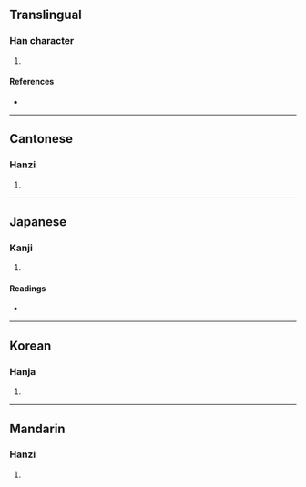 {{character info/new}}
==Translingual==

===Han character===
{{Han char|rn=61|rad=心|as=05|sn=8|four=97062|canj=PSHR|ids=⿰忄召}}

# {{defn|Han|sort=心05}}

====References====
* {{Han ref|kx=0379.130|dkj=10427|dj=0707.210|hdz=42288.080|uh=600A|ud=24586|bh=CCA2|bd=52386}}

----

==Cantonese==

===Hanzi===
{{yue-hanzi|jyut=[[ciu1]], [[tiu4]]|y=chiu1, tiu4}}

# {{defn|lang=yue|sort=心05}}

----

==Japanese==

===Kanji===
{{ja-kanji|grade=|rs=心05}}

# {{defn|lang=ja|sort=心05}}

====Readings====
* {{ja-readings|on=[[ちょう]] (chō), [[しょう]] (shō)|kun=[[かなしむ]] (kanashimu)}}

----

==Korean==

===Hanja===
{{ko-hanja|hangeul=초|eumhun=|rv=cho|mr=ch'o|y=cho}}

# {{defn|lang=ko|sort=心05}}

----

==Mandarin==

===Hanzi===
{{cmn-hanzi|pin=[[chāo]] ([[chao1]])|wg=[[ch'ao1|ch'ao<sup>1</sup>]]}}

# {{defn|lang=cmn|sort=心05}}